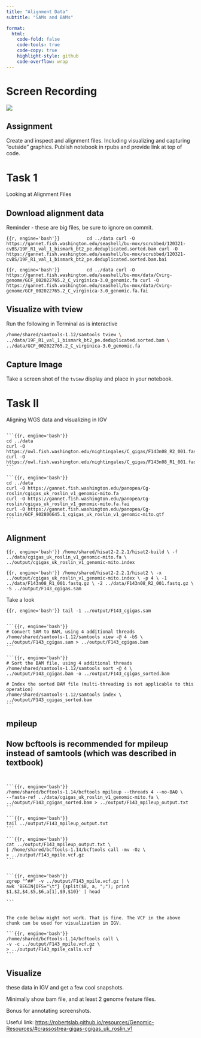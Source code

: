 ```yaml
---
title: "Alignment Data"
subtitle: "SAMs and BAMs"

format:
  html:
    code-fold: false
    code-tools: true
    code-copy: true
    highlight-style: github
    code-overflow: wrap
---
```


# Screen Recording

[![](/img/zoom.png){fig-align="right"}](https://washington.zoom.us/rec/share/hQWIW2ymBziA01Q_Rzw0XQGhGmd6LzJTNxgAyA8sb_eki0XGvyrF0Qut4l5GQ0u1.C33busEcNswoG8eS?startTime=1746116955000)

::: callout-important
## Assignment

Create and inspect and alignment files. Including visualizing and capturing "outside" graphics. Publish notebook in rpubs and provide link at top of code.
:::

# Task 1

Looking at Alignment Files

## Download alignment data

::: callout-caution
Reminder - these are big files, be sure to ignore on commit.
:::

```{{r, engine='bash'}}         
cd ../data
curl -O https://gannet.fish.washington.edu/seashell/bu-mox/scrubbed/120321-cvBS/19F_R1_val_1_bismark_bt2_pe.deduplicated.sorted.bam
curl -O https://gannet.fish.washington.edu/seashell/bu-mox/scrubbed/120321-cvBS/19F_R1_val_1_bismark_bt2_pe.deduplicated.sorted.bam.bai
```

```{{r, engine='bash'}}         
cd ../data
curl -O https://gannet.fish.washington.edu/seashell/bu-mox/data/Cvirg-genome/GCF_002022765.2_C_virginica-3.0_genomic.fa
curl -O https://gannet.fish.washington.edu/seashell/bu-mox/data/Cvirg-genome/GCF_002022765.2_C_virginica-3.0_genomic.fa.fai
```

## Visualize with tview

::: callout-important
Run the following in Terminal as is interactive
:::

``` bash
/home/shared/samtools-1.12/samtools tview \
../data/19F_R1_val_1_bismark_bt2_pe.deduplicated.sorted.bam \
../data/GCF_002022765.2_C_virginica-3.0_genomic.fa
```

## Capture Image

Take a screen shot of the `tview` display and place in your notebook.

# Task II

Aligning WGS data and visualizing in IGV

````         

```{{r, engine='bash'}}
cd ../data
curl -O https://owl.fish.washington.edu/nightingales/C_gigas/F143n08_R2_001.fastq.gz
curl -O https://owl.fish.washington.edu/nightingales/C_gigas/F143n08_R1_001.fastq.gz
```

```{{r, engine='bash'}}
cd ../data
curl -O https://gannet.fish.washington.edu/panopea/Cg-roslin/cgigas_uk_roslin_v1_genomic-mito.fa
curl -O https://gannet.fish.washington.edu/panopea/Cg-roslin/cgigas_uk_roslin_v1_genomic-mito.fa.fai
curl -O https://gannet.fish.washington.edu/panopea/Cg-roslin/GCF_902806645.1_cgigas_uk_roslin_v1_genomic-mito.gtf
```
````

## Alignment

```{{r, engine='bash'}}
/home/shared/hisat2-2.2.1/hisat2-build \
-f ../data/cgigas_uk_roslin_v1_genomic-mito.fa \
../output/cgigas_uk_roslin_v1_genomic-mito.index
```

```{{r, engine='bash'}}
/home/shared/hisat2-2.2.1/hisat2 \
-x ../output/cgigas_uk_roslin_v1_genomic-mito.index \
-p 4 \
-1 ../data/F143n08_R1_001.fastq.gz \
-2 ../data/F143n08_R2_001.fastq.gz \
-S ../output/F143_cgigas.sam
```

Take a look

```{{r, engine='bash'}}
tail -1 ../output/F143_cgigas.sam
```

````         

```{{r, engine='bash'}}
# Convert SAM to BAM, using 4 additional threads
/home/shared/samtools-1.12/samtools view -@ 4 -bS \
../output/F143_cgigas.sam > ../output/F143_cgigas.bam
```

```{{r, engine='bash'}}
# Sort the BAM file, using 4 additional threads
/home/shared/samtools-1.12/samtools sort -@ 4 \
../output/F143_cgigas.bam -o ../output/F143_cgigas_sorted.bam

# Index the sorted BAM file (multi-threading is not applicable to this operation)
/home/shared/samtools-1.12/samtools index \
../output/F143_cgigas_sorted.bam
```
````

## mpileup

::: callout-note
## Now bcftools is recommended for mpileup instead of samtools (which was described in textbook)
:::

````         


```{{r, engine='bash'}}
/home/shared/bcftools-1.14/bcftools mpileup --threads 4 --no-BAQ \
--fasta-ref ../data/cgigas_uk_roslin_v1_genomic-mito.fa \
../output/F143_cgigas_sorted.bam > ../output/F143_mpileup_output.txt
```

```{{r, engine='bash'}}
tail ../output/F143_mpileup_output.txt
```

```{{r, engine='bash'}}
cat ../output/F143_mpileup_output.txt \
| /home/shared/bcftools-1.14/bcftools call -mv -Oz \
> ../output/F143_mpile.vcf.gz
```


```{{r, engine='bash'}}
zgrep "^##" -v ../output/F143_mpile.vcf.gz | \
awk 'BEGIN{OFS="\t"} {split($8, a, ";"); print $1,$2,$4,$5,$6,a[1],$9,$10}' | head

```


The code below might not work. That is fine. The VCF in the above chunk can be used for visualization in IGV.

```{{r, engine='bash'}}
/home/shared/bcftools-1.14/bcftools call \
-v -c ../output/F143_mpile.vcf.gz \
> ../output/F143_mpile_calls.vcf
```
````

## Visualize

these data in IGV and get a few cool snapshots.

Minimally show bam file, and at least 2 genome feature files.

Bonus for annotating screenshots.

Useful link: <https://robertslab.github.io/resources/Genomic-Resources/#crassostrea-gigas-cgigas_uk_roslin_v1>
